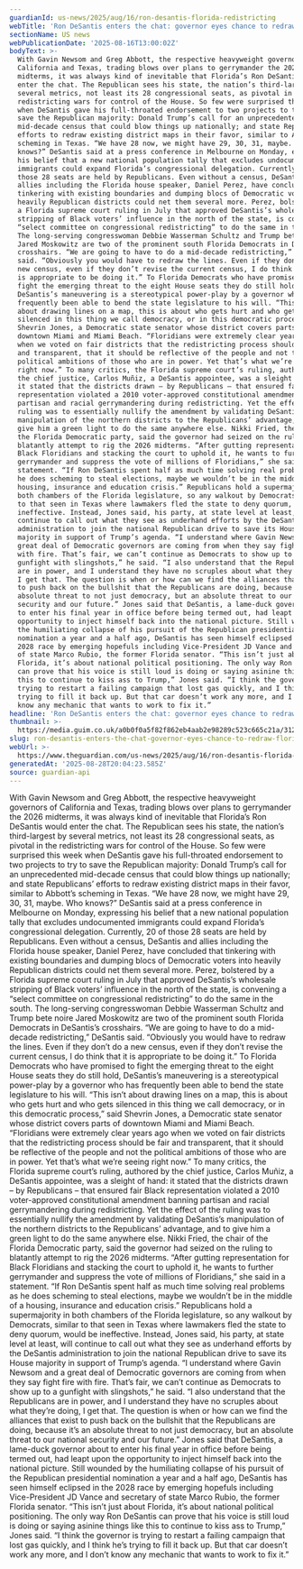 ```yaml
---
guardianId: us-news/2025/aug/16/ron-desantis-florida-redistricting
webTitle: 'Ron DeSantis enters the chat: governor eyes chance to redraw Florida maps'
sectionName: US news
webPublicationDate: '2025-08-16T13:00:02Z'
bodyText: >-
  With Gavin Newsom and Greg Abbott, the respective heavyweight governors of
  California and Texas, trading blows over plans to gerrymander the 2026
  midterms, it was always kind of inevitable that Florida’s Ron DeSantis would
  enter the chat. The Republican sees his state, the nation’s third-largest by
  several metrics, not least its 28 congressional seats, as pivotal in the
  redistricting wars for control of the House. So few were surprised this week
  when DeSantis gave his full-throated endorsement to two projects to try to
  save the Republican majority: Donald Trump’s call for an unprecedented
  mid-decade census that could blow things up nationally; and state Republicans’
  efforts to redraw existing district maps in their favor, similar to Abbott’s
  scheming in Texas. “We have 28 now, we might have 29, 30, 31, maybe. Who
  knows?” DeSantis said at a press conference in Melbourne on Monday, expressing
  his belief that a new national population tally that excludes undocumented
  immigrants could expand Florida’s congressional delegation. Currently, 20 of
  those 28 seats are held by Republicans. Even without a census, DeSantis and
  allies including the Florida house speaker, Daniel Perez, have concluded that
  tinkering with existing boundaries and dumping blocs of Democratic voters into
  heavily Republican districts could net them several more. Perez, bolstered by
  a Florida supreme court ruling in July that approved DeSantis’s wholesale
  stripping of Black voters’ influence in the north of the state, is convening a
  “select committee on congressional redistricting” to do the same in the south.
  The long-serving congresswoman Debbie Wasserman Schultz and Trump bete noire
  Jared Moskowitz are two of the prominent south Florida Democrats in DeSantis’s
  crosshairs. “We are going to have to do a mid-decade redistricting,” DeSantis
  said. “Obviously you would have to redraw the lines. Even if they don’t do a
  new census, even if they don’t revise the current census, I do think that it
  is appropriate to be doing it.” To Florida Democrats who have promised to
  fight the emerging threat to the eight House seats they do still hold,
  DeSantis’s maneuvering is a stereotypical power-play by a governor who has
  frequently been able to bend the state legislature to his will. “This isn’t
  about drawing lines on a map, this is about who gets hurt and who gets
  silenced in this thing we call democracy, or in this democratic process,” said
  Shevrin Jones, a Democratic state senator whose district covers parts of
  downtown Miami and Miami Beach. “Floridians were extremely clear years ago
  when we voted on fair districts that the redistricting process should be fair
  and transparent, that it should be reflective of the people and not the
  political ambitions of those who are in power. Yet that’s what we’re seeing
  right now.” To many critics, the Florida supreme court’s ruling, authored by
  the chief justice, Carlos Muñiz, a DeSantis appointee, was a sleight of hand:
  it stated that the districts drawn – by Republicans – that ensured fair Black
  representation violated a 2010 voter-approved constitutional amendment banning
  partisan and racial gerrymandering during redistricting. Yet the effect of the
  ruling was to essentially nullify the amendment by validating DeSantis’s
  manipulation of the northern districts to the Republicans’ advantage, and to
  give him a green light to do the same anywhere else. Nikki Fried, the chair of
  the Florida Democratic party, said the governor had seized on the ruling to
  blatantly attempt to rig the 2026 midterms. “After gutting representation for
  Black Floridians and stacking the court to uphold it, he wants to further
  gerrymander and suppress the vote of millions of Floridians,” she said in a
  statement. “If Ron DeSantis spent half as much time solving real problems as
  he does scheming to steal elections, maybe we wouldn’t be in the middle of a
  housing, insurance and education crisis.” Republicans hold a supermajority in
  both chambers of the Florida legislature, so any walkout by Democrats, similar
  to that seen in Texas where lawmakers fled the state to deny quorum, would be
  ineffective. Instead, Jones said, his party, at state level at least, will
  continue to call out what they see as underhand efforts by the DeSantis
  administration to join the national Republican drive to save its House
  majority in support of Trump’s agenda. “I understand where Gavin Newsom and a
  great deal of Democratic governors are coming from when they say fight fire
  with fire. That’s fair, we can’t continue as Democrats to show up to a
  gunfight with slingshots,” he said. “I also understand that the Republicans
  are in power, and I understand they have no scruples about what they’re doing,
  I get that. The question is when or how can we find the alliances that exist
  to push back on the bullshit that the Republicans are doing, because it’s an
  absolute threat to not just democracy, but an absolute threat to our national
  security and our future.” Jones said that DeSantis, a lame-duck governor about
  to enter his final year in office before being termed out, had leapt upon the
  opportunity to inject himself back into the national picture. Still wounded by
  the humiliating collapse of his pursuit of the Republican presidential
  nomination a year and a half ago, DeSantis has seen himself eclipsed in the
  2028 race by emerging hopefuls including Vice-President JD Vance and secretary
  of state Marco Rubio, the former Florida senator. “This isn’t just about
  Florida, it’s about national political positioning. The only way Ron DeSantis
  can prove that his voice is still loud is doing or saying asinine things like
  this to continue to kiss ass to Trump,” Jones said. “I think the governor is
  trying to restart a failing campaign that lost gas quickly, and I think he’s
  trying to fill it back up. But that car doesn’t work any more, and I don’t
  know any mechanic that wants to work to fix it.”
headline: 'Ron DeSantis enters the chat: governor eyes chance to redraw Florida maps'
thumbnail: >-
  https://media.guim.co.uk/a0b0f0a5f82f862eb4aab2e98289c523c665c21a/312_0_3120_2496/500.jpg
slug: ron-desantis-enters-the-chat-governor-eyes-chance-to-redraw-florida-maps
webUrl: >-
  https://www.theguardian.com/us-news/2025/aug/16/ron-desantis-florida-redistricting
generatedAt: '2025-08-28T20:04:23.585Z'
source: guardian-api
---
```

With Gavin Newsom and Greg Abbott, the respective heavyweight governors of California and Texas, trading blows over plans to gerrymander the 2026 midterms, it was always kind of inevitable that Florida’s Ron DeSantis would enter the chat. The Republican sees his state, the nation’s third-largest by several metrics, not least its 28 congressional seats, as pivotal in the redistricting wars for control of the House. So few were surprised this week when DeSantis gave his full-throated endorsement to two projects to try to save the Republican majority: Donald Trump’s call for an unprecedented mid-decade census that could blow things up nationally; and state Republicans’ efforts to redraw existing district maps in their favor, similar to Abbott’s scheming in Texas. “We have 28 now, we might have 29, 30, 31, maybe. Who knows?” DeSantis said at a press conference in Melbourne on Monday, expressing his belief that a new national population tally that excludes undocumented immigrants could expand Florida’s congressional delegation. Currently, 20 of those 28 seats are held by Republicans. Even without a census, DeSantis and allies including the Florida house speaker, Daniel Perez, have concluded that tinkering with existing boundaries and dumping blocs of Democratic voters into heavily Republican districts could net them several more. Perez, bolstered by a Florida supreme court ruling in July that approved DeSantis’s wholesale stripping of Black voters’ influence in the north of the state, is convening a “select committee on congressional redistricting” to do the same in the south. The long-serving congresswoman Debbie Wasserman Schultz and Trump bete noire Jared Moskowitz are two of the prominent south Florida Democrats in DeSantis’s crosshairs. “We are going to have to do a mid-decade redistricting,” DeSantis said. “Obviously you would have to redraw the lines. Even if they don’t do a new census, even if they don’t revise the current census, I do think that it is appropriate to be doing it.” To Florida Democrats who have promised to fight the emerging threat to the eight House seats they do still hold, DeSantis’s maneuvering is a stereotypical power-play by a governor who has frequently been able to bend the state legislature to his will. “This isn’t about drawing lines on a map, this is about who gets hurt and who gets silenced in this thing we call democracy, or in this democratic process,” said Shevrin Jones, a Democratic state senator whose district covers parts of downtown Miami and Miami Beach. “Floridians were extremely clear years ago when we voted on fair districts that the redistricting process should be fair and transparent, that it should be reflective of the people and not the political ambitions of those who are in power. Yet that’s what we’re seeing right now.” To many critics, the Florida supreme court’s ruling, authored by the chief justice, Carlos Muñiz, a DeSantis appointee, was a sleight of hand: it stated that the districts drawn – by Republicans – that ensured fair Black representation violated a 2010 voter-approved constitutional amendment banning partisan and racial gerrymandering during redistricting. Yet the effect of the ruling was to essentially nullify the amendment by validating DeSantis’s manipulation of the northern districts to the Republicans’ advantage, and to give him a green light to do the same anywhere else. Nikki Fried, the chair of the Florida Democratic party, said the governor had seized on the ruling to blatantly attempt to rig the 2026 midterms. “After gutting representation for Black Floridians and stacking the court to uphold it, he wants to further gerrymander and suppress the vote of millions of Floridians,” she said in a statement. “If Ron DeSantis spent half as much time solving real problems as he does scheming to steal elections, maybe we wouldn’t be in the middle of a housing, insurance and education crisis.” Republicans hold a supermajority in both chambers of the Florida legislature, so any walkout by Democrats, similar to that seen in Texas where lawmakers fled the state to deny quorum, would be ineffective. Instead, Jones said, his party, at state level at least, will continue to call out what they see as underhand efforts by the DeSantis administration to join the national Republican drive to save its House majority in support of Trump’s agenda. “I understand where Gavin Newsom and a great deal of Democratic governors are coming from when they say fight fire with fire. That’s fair, we can’t continue as Democrats to show up to a gunfight with slingshots,” he said. “I also understand that the Republicans are in power, and I understand they have no scruples about what they’re doing, I get that. The question is when or how can we find the alliances that exist to push back on the bullshit that the Republicans are doing, because it’s an absolute threat to not just democracy, but an absolute threat to our national security and our future.” Jones said that DeSantis, a lame-duck governor about to enter his final year in office before being termed out, had leapt upon the opportunity to inject himself back into the national picture. Still wounded by the humiliating collapse of his pursuit of the Republican presidential nomination a year and a half ago, DeSantis has seen himself eclipsed in the 2028 race by emerging hopefuls including Vice-President JD Vance and secretary of state Marco Rubio, the former Florida senator. “This isn’t just about Florida, it’s about national political positioning. The only way Ron DeSantis can prove that his voice is still loud is doing or saying asinine things like this to continue to kiss ass to Trump,” Jones said. “I think the governor is trying to restart a failing campaign that lost gas quickly, and I think he’s trying to fill it back up. But that car doesn’t work any more, and I don’t know any mechanic that wants to work to fix it.”
